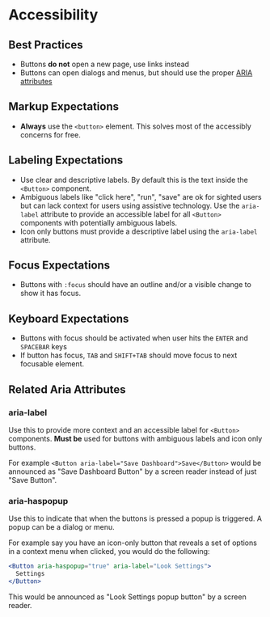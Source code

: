 
<Meta title="Docs/Foundations/Accessibility" />

# Accessibility

## Best Practices

- Buttons **do not** open a new page, use links instead
- Buttons can open dialogs and menus, but should use the proper [ARIA attributes](#related-aria-attributes)

## Markup Expectations

- **Always** use the `<button>` element. This solves most of the accessibly concerns for free.

## Labeling Expectations

- Use clear and descriptive labels. By default this is the text inside the `<Button>` component.
- Ambiguous labels like "click here", "run", "save" are ok for sighted users but can lack context for users using assistive technology. Use the `aria-label` attribute to provide an accessible label for all `<Button>` components with potentially ambiguous labels.
- Icon only buttons must provide a descriptive label using the `aria-label` attribute.

## Focus Expectations

- Buttons with `:focus` should have an outline and/or a visible change to show it has focus.

## Keyboard Expectations

- Buttons with focus should be activated when user hits the `ENTER` and `SPACEBAR` keys
- If button has focus, `TAB` and `SHIFT+TAB` should move focus to next focusable element.

## Related Aria Attributes

### aria-label

Use this to provide more context and an accessible label for `<Button>` components. **Must be** used for buttons with ambiguous labels and icon only buttons.

For example `<Button aria-label="Save Dashboard">Save</Button>` would be announced as "Save Dashboard Button" by a screen reader instead of just "Save Button".

### aria-haspopup

Use this to indicate that when the buttons is pressed a popup is triggered. A popup can be a dialog or menu.

For example say you have an icon-only button that reveals a set of options in a context menu when clicked, you would do the following:

```jsx
<Button aria-haspopup="true" aria-label="Look Settings">
  Settings
</Button>
```

This would be announced as "Look Settings popup button" by a screen reader.

